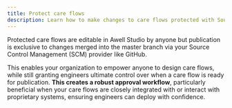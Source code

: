 ```yaml
---
title: Protect care flows
description: Learn how to make changes to care flows protected with Source Control
---
```


Protected care flows are editable in Awell Studio by anyone but publication is exclusive to changes merged into the master branch via your Source Control Management (SCM) provider like GitHub.

This enables your organization to empower anyone to design care flows, while still granting engineers ultimate control over when a care flow is ready for publication. **This creates a robust approval workflow**, particularly beneficial when your care flows are closely integrated with or interact with proprietary systems, ensuring engineers can deploy with confidence.
